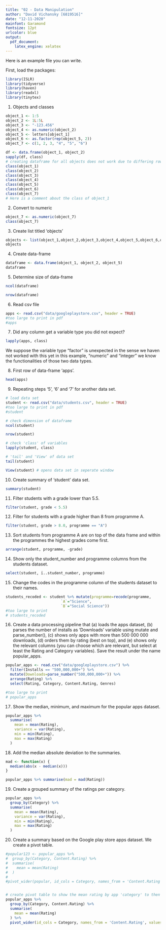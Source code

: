 ```yaml
---
title: "02 - Data Manipulation"
author: "David Vichansky [6819516]"
date: "12-11-2020"
mainfont: Garamond
fontsize: 12pt
urlcolor: blue
output: 
  pdf_document:
    latex_engine: xelatex
---
```


Here is an example file you can write.

First, load the packages:

```r
library(ISLR)
library(tidyverse)
library(haven)
library(readxl)
library(tinytex)
```

1. Objects and classes

```r
object_1 <- 1:5
object_2 <- 1L:5L
object_3 <- "-123.456"
object_4 <- as.numeric(object_2)
object_5 <- letters[object_1]
object_6 <- as.factor(rep(object_5, 2))
object_7 <- c(1, 2, 3, "4", "5", "6")
```

```r
df <- data.frame(object_1, object_2) 
sapply(df, class)
# creating dataframe for all objects does not work due to differing row lengths
class(object_1)
class(object_2)
class(object_3)
class(object_4)
class(object_5)
class(object_6)
class(object_7)
# Here is a comment about the class of object_1
```

2. Convert to numeric

```r
object_7 <- as.numeric(object_7)
class(object_7)
```

3. Create list titled 'objects'

```r
objects <- list(object_1,object_2,object_3,object_4,object_5,object_6,object_7)
objects
```

4. Create data-frame

```r
dataframe <- data.frame(object_1, object_2, object_5)
dataframe
```

5. Determine size of data-frame

```r
ncol(dataframe)

nrow(dataframe)
```

6. Read csv file

```r
apps <- read.csv("data/googleplaystore.csv", header = TRUE)
#too large to print in pdf
#apps
```

7. Did any column get a variable type you did not expect?
```r
lapply(apps, class)
```
We suppose the variable type "factor" is unexpected in the sense we haven not worked with this yet in this example, "numeric" and "integer" we know the functionalities of those two data types.

8. First row of data-frame 'apps'.
```r
head(apps)
```

9. Repeating steps '5', '6' and '7' for another data set.
```r
# load data set
student <- read.csv("data/students.csv", header = TRUE)
#too large to print in pdf
#student

# check dimension of dataframe
ncol(student)

nrow(student)

# check 'class' of variables
lapply(student, class)

# 'tail' and 'View' of data set
tail(student)

View(student) # opens data set in seperate window
```

10. Create summary of 'student' data set.
```r
summary(student)
```

11. Filter students with a grade lower than 5.5.
```r
filter(student, grade < 5.5)
```

12. Filter for students with a grade higher than 8 from programme A.
```r
filter(student, grade > 8.0, programme == "A")
```

13. Sort students from programme A are on top of the data frame and within the programmes the highest grades come first.
```r
arrange(student, programme, -grade)
```

14. Show only the student_number and programme columns from the students dataset.
```r
select(student, ï..student_number, programme)
```

15. Change the codes in the programme column of the students dataset to their names.
```r
students_recoded <- student %>% mutate(programme=recode(programme, 
                         `A`="Science",
                         `B`="Social Science"))
#too large to print
# students_recoded
```

16. Create a data processing pipeline that (a) loads the apps dataset, (b) parses the number of installs as ‘Downloads’ variable using mutate and parse_number(), (c) shows only apps with more than 500 000 000 downloads, (d) orders them by rating (best on top), and (e) shows only the relevant columns (you can choose which are relevant, but select at least the Rating and Category variables). Save the result under the name popular_apps.
```r
popular_apps <- read.csv("data/googleplaystore.csv") %>%
  filter(Installs == "500,000,000+") %>%
  mutate(Downloads=parse_number("500,000,000+")) %>%
  arrange(Rating) %>% 
  select(Rating, Category, Content.Rating, Genres)

#too large to print
# popular_apps
```

17. Show the median, minimum, and maximum for the popular apps dataset.
```r
popular_apps %>% 
  summarise(
    mean = mean(Rating), 
    variance = var(Rating), 
    min = min(Rating), 
    max = max(Rating)
  )
```

18. Add the median absolute deviation to the summaries.
```r
mad <- function(x) {
  median(abs(x - median(x)))
}

popular_apps %>% summarise(mad = mad(Rating))
```

19. Create a grouped summary of the ratings per category.
```r
popular_apps %>% 
  group_by(Category) %>% 
  summarise(
    mean = mean(Rating), 
    variance = var(Rating), 
    min = min(Rating), 
    max = max(Rating)
  )

```

20. Create a summary based on the Google play store apps dataset. We create a pivot table.
```r
#popular123 <- popular_apps %>% 
#  group_by(Category, Content.Rating) %>% 
#  summarise(
#    mean = mean(Rating)
#  )
#
#pivot_wider(popular, id_cols = Category, names_from = 'Content.Rating', values_from = mean) #%>%


# create pivot table to show the mean rating by app 'category' to then compare across age group ('content.rating')
popular_apps %>% 
  group_by(Category, Content.Rating) %>% 
  summarise(
    mean = mean(Rating)
  ) %>%
  pivot_wider(id_cols = Category, names_from = 'Content.Rating', values_from = mean)
```
